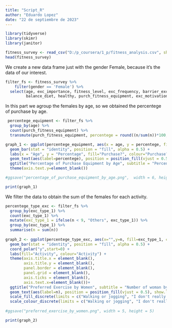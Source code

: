 ---
title: "Script_R"
author: "Eduardo Lopez"
date: "22 de septiembre de 2023"
---

```{r Charge libraries}
library(tidyverse)
library(skimr)
library(janitor)
```

```{r charge data frame}
fitness_survey <- read_csv("D:/p_coursera/1_p/fitness_analysis.csv", show_col_types = FALSE)
head(fitness_survey)
```
We create a new data frame just with the gender Female, because it's the data of our interest.
```{r filter data frame}
filter_fs <- fitness_survey %>%
    filter(gender == 'Female') %>%
  select(age, exc_importance, fitness_level, exc_frequency, barrier_exc_1, exc_type_1,
         balance_diet, healthy, purch_fitness_equipment, exc_motivation_1)
```
In this part we agroup the females by age, so we obtained the percentege of purchase by age.
```{r Analysis of purchase equipment and graphic}
 percentege_equipment <- filter_fs %>%
  group_by(age) %>%
  count(purch_fitness_equipment) %>%
  transmute(purch_fitness_equipment, percentege = round((n/sum(n))*100,2)) 

graph_1 <- ggplot(percentege_equipment, aes(x = age, y = percentege, fill = purch_fitness_equipment, colour = purch_fitness_equipment)) +
  geom_bar(stat = "identity", position = "fill", alpha = 0.5) +
  labs(x = "Age", y = "Percentage", fill="Purchase?", colour="Purchase?") +
  geom_text(aes(label=percentege), position = position_fill(vjust = 0.5), show.legend = FALSE, color="black") +
  ggtitle("Percentage of Purchase Equipment by Age", subtitle = "Percentage of purchase made by women according age") +
  theme(axis.text.y=element_blank())

#ggsave("percentage_of_purchase_equipment_by_age.png",  width = 6, height = 4.5)

print(graph_1)
```
We filter the data to obtain the sum of the females for each activity.
```{r Analysis of percentege type exercise and graphic}
percentege_type_exc <- filter_fs %>%
  group_by(exc_type_1) %>%
  count(exc_type_1) %>%
  mutate(exc_type_1 = ifelse(n < 9, "Others", exc_type_1)) %>%
  group_by(exc_type_1) %>%
  summarise(n = sum(n))
  
graph_2 <- ggplot(percentege_type_exc, aes(x="",y=n, fill=exc_type_1, colour=exc_type_1)) +
  geom_bar(stat = "identity", position = "fill", alpha = 0.5) +
  coord_polar("y",start=0) +
  labs(fill="Activity", colour="Activity") +
  theme(axis.title.x = element_blank(),
        axis.title.y = element_blank(),
        panel.border = element_blank(),
        panel.grid = element_blank(),
        axis.ticks = element_blank(),
        axis.text.x=element_blank())+
  ggtitle("Preferred Exercise by Women", subtitle = "Number of woman by activity of 284 women") +
  geom_text(aes(label=n), position = position_fill(vjust = 0.5), show.legend = FALSE, color="black") +
  scale_fill_discrete(limits = c("Walking or jogging", "I don't really exercise", "Gym", "Yoga", "Zumba dance", "Others")) +
  scale_colour_discrete(limits = c("Walking or jogging", "I don't really exercise", "Gym", "Yoga", "Zumba dance", "Others"))
  
#ggsave("preferred_exercise_by_women.png", width = 5, height = 5)

print(graph_2)
```

